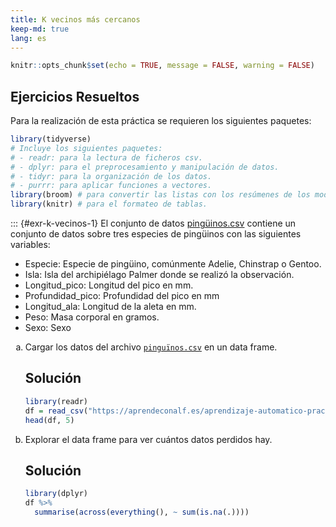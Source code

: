 ```yaml
---
title: K vecinos más cercanos
keep-md: true
lang: es
---
```


```r
knitr::opts_chunk$set(echo = TRUE, message = FALSE, warning = FALSE)
```

## Ejercicios Resueltos

Para la realización de esta práctica se requieren los siguientes paquetes:

```r
library(tidyverse) 
# Incluye los siguientes paquetes:
# - readr: para la lectura de ficheros csv. 
# - dplyr: para el preprocesamiento y manipulación de datos.
# - tidyr: para la organización de los datos.
# - purrr: para aplicar funciones a vectores. 
library(broom) # para convertir las listas con los resúmenes de los modelos de regresión a formato organizado.
library(knitr) # para el formateo de tablas.
```

::: {#exr-k-vecinos-1}
El conjunto de datos [pingüinos.csv](datos/pingüinos.csv) contiene un conjunto de datos sobre tres especies de pingüinos con las siguientes variables:

- Especie: Especie de pingüino, comúnmente Adelie, Chinstrap o Gentoo.
- Isla: Isla del archipiélago Palmer donde se realizó la observación.
- Longitud_pico: Longitud del pico en mm.
- Profundidad_pico: Profundidad del pico en mm
- Longitud_ala: Longitud de la aleta en mm.
- Peso: Masa corporal en gramos.
- Sexo: Sexo

a.  Cargar los datos del archivo [`pinguïnos.csv`](https://aprendeconalf.es/aprendizaje-automatico-practicas-r/datos/pingüinos.csv) en un data frame.

    :::{.callout-tip collapse="true"}
    ## Solución

    ```r
    library(readr)
    df = read_csv("https://aprendeconalf.es/aprendizaje-automatico-practicas-julia/datos/pingüinos.csv")
    head(df, 5)
    ```
    :::

b.  Explorar el data frame para ver cuántos datos perdidos hay.

    :::{.callout-tip collapse="true"}
    ## Solución

    ```r
    library(dplyr)
    df %>% 
      summarise(across(everything(), ~ sum(is.na(.))))
    ```
    :::

